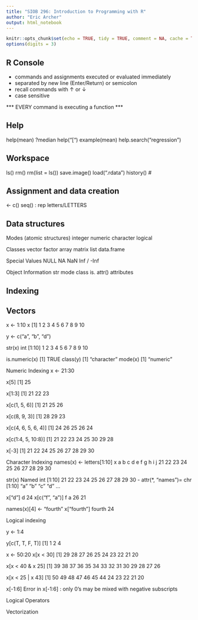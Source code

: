 ```yaml
---
title: "SIOB 296: Introduction to Programming with R"
author: "Eric Archer"
output: html_notebook
---
```


```r
knitr::opts_chunk$set(echo = TRUE, tidy = TRUE, comment = NA, cache = TRUE)
options(digits = 3)
```

## R Console

* commands and assignments executed or evaluated immediately
* separated by new line (Enter/Return) or semicolon
* recall commands with ↑ or ↓
* case sensitive

*** EVERY command is executing a function ***

## Help

help(mean)
?median
help(“[“) 
example(mean)
help.search(“regression”)

## Workspace

ls()
rm()
rm(list = ls())
save.image()
load(".rdata")
history()
#

## Assignment and data creation

<-
c()
seq()
:
rep
letters/LETTERS


## Data structures

Modes (atomic structures)
integer
numeric
character
logical

Classes
vector
factor
array
matrix
list
data.frame

Special Values
NULL
NA
NaN
Inf / -Inf

Object Information
str
mode
class
is.<class>
attr()
attributes

## Indexing



## Vectors

x <- 1:10
x
 [1]  1  2  3  4  5  6  7  8  9 10

y <- c("a", "b", "d")

str(x)
 int [1:10] 1 2 3 4 5 6 7 8 9 10

is.numeric(x)
[1] TRUE
class(y)
[1] "character"
mode(x)
[1] "numeric"


Numeric Indexing
x <- 21:30

x[5]
[1] 25

x[1:3]
[1] 21 22 23

x[c(1, 5, 6)]
[1] 21 25 26

x[c(8, 9, 3)]
[1] 28 29 23

x[c(4, 6, 5, 6, 4)]
[1] 24 26 25 26 24

x[c(1:4, 5, 10:8)]
[1] 21 22 23 24 25 30 29 28

x[-3]
[1] 21 22 24 25 26 27 28 29 30


Character Indexing
names(x) <- letters[1:10]
x
 a  b  c  d  e  f  g  h  i  j 
21 22 23 24 25 26 27 28 29 30 

str(x)
 Named int [1:10] 21 22 23 24 25 26 27 28 29 30
 - attr(*, "names")= chr [1:10] "a" "b" "c" "d" ...

x["d"]
 d 
24 
x[c("f", "a")]
 f  a 
26 21 

names(x)[4] <- "fourth"
x["fourth"]
fourth 
    24 


Logical indexing

y <- 1:4

y[c(T, T, F, T)]
[1] 1 2 4

x <- 50:20
x[x < 30]
 [1] 29 28 27 26 25 24 23 22 21 20

x[x < 40 & x 25]
 [1] 39 38 37 36 35 34 33 32 31 30 29 28 27 26

x[x < 25 | x 43]
 [1] 50 49 48 47 46 45 44 24 23 22 21 20

x[-1:6]
Error in x[-1:6] : only 0's may be mixed with negative subscripts


Logical Operators


Vectorization